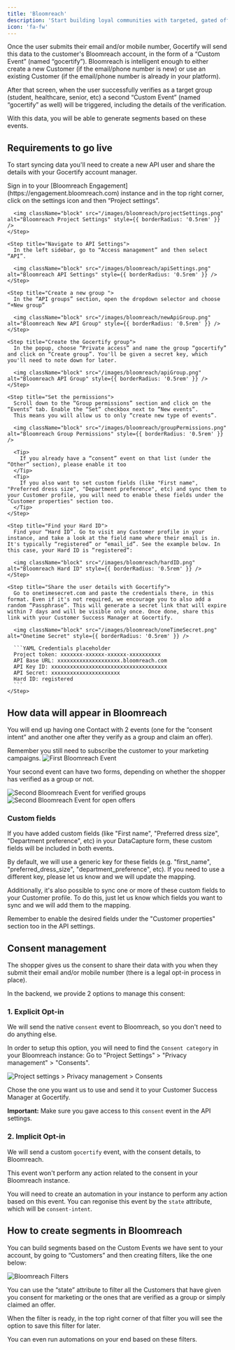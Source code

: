```yaml
---
title: 'Bloomreach'
description: 'Start building loyal communities with targeted, gated offers.'
icon: 'fa-fw'
---
```


Once the user submits their email and/or mobile number, Gocertify will send this data to the customer's Bloomreach account, in the form of a “Custom Event” (named “gocertify”). Bloomreach is intelligent enough to either create a new Customer (if the email/phone number is new) or use an existing Customer (if the email/phone number is already in your platform). 

After that screen, when the user successfully verifies as a target group (student, healthcare, senior, etc) a second “Custom Event” (named “gocertify” as well) will be triggered, including the details of the verification.

With this data, you will be able to generate segments based on these events.

## Requirements to go live

To start syncing data you'll need to create a new API user and share the details with your Gocertify account manager.

<Accordion title="See step by step tutorial">
  <Steps>
    <Step title="Access Project Settings">
      Sign in to your [Bloomreach Engagement](https://engagement.bloomreach.com) instance and in the top right corner, click on the settings icon and then “Project settings”.

      <img className="block" src="/images/bloomreach/projectSettings.png" alt="Bloomreach Project Settings" style={{ borderRadius: '0.5rem' }} />
    </Step>

    <Step title="Navigate to API Settings">
      In the left sidebar, go to “Access management” and then select “API”.

      <img className="block" src="/images/bloomreach/apiSettings.png" alt="Bloomreach API Settings" style={{ borderRadius: '0.5rem' }} />
    </Step>

    <Step title="Create a new group ">
      In the “API groups” section, open the dropdown selector and choose “+New group”

      <img className="block" src="/images/bloomreach/newApiGroup.png" alt="Bloomreach New API Group" style={{ borderRadius: '0.5rem' }} />
    </Step>

    <Step title="Create the Gocertify group">
      In the popup, choose “Private access” and name the group “gocertify” and click on “Create group”. You'll be given a secret key, which you'll need to note down for later.

      <img className="block" src="/images/bloomreach/apiGroup.png" alt="Bloomreach API Group" style={{ borderRadius: '0.5rem' }} />
    </Step>

    <Step title="Set the permissions">
      Scroll down to the “Group permissions” section and click on the “Events” tab. Enable the “Set” checkbox next to “New events”.
      This means you will allow us to only “create new type of events”.

      <img className="block" src="/images/bloomreach/groupPermissions.png" alt="Bloomreach Group Permissions" style={{ borderRadius: '0.5rem' }} />

      <Tip>
        If you already have a “consent” event on that list (under the “Other” section), please enable it too
      </Tip>
      <Tip>
        If you also want to set custom fields (like "First name", "Preferred dress size", "Department preference", etc) and sync them to your Customer profile, you will need to enable these fields under the "Customer properties" section too.
      </Tip>
    </Step>

    <Step title="Find your Hard ID">
      Find your “Hard ID”. Go to visit any Customer profile in your instance, and take a look at the field name where their email is in. It's typically “registered” or “email_id”. See the example below. In this case, your Hard ID is “registered”:

      <img className="block" src="/images/bloomreach/hardID.png" alt="Bloomreach Hard ID" style={{ borderRadius: '0.5rem' }} />
    </Step>

    <Step title="Share the user details with Gocertify">
      Go to onetimesecret.com and paste the credentials there, in this format. Even if it's not required, we encourage you to also add a random “Passphrase”. This will generate a secret link that will expire within 7 days and will be visible only once. Once done, share this link with your Customer Success Manager at Gocertify.

      <img className="block" src="/images/bloomreach/oneTimeSecret.png" alt="Onetime Secret" style={{ borderRadius: '0.5rem' }} />

      ```YAML Credentials placeholder
      Project token: xxxxxxx-xxxxxx-xxxxxx-xxxxxxxxxx
      API Base URL: xxxxxxxxxxxxxxxxxxxx.bloomreach.com
      API Key ID: xxxxxxxxxxxxxxxxxxxxxxxxxxxxxxxxxxxxx
      API Secret: xxxxxxxxxxxxxxxxxxxxxx
      Hard ID: registered
      ```
    </Step>
  </Steps>
</Accordion>


## How data will appear in Bloomreach

You will end up having one Contact with 2 events (one for the “consent intent” and another one after they verify as a group and claim an offer).

<Tip>
  Remember you still need to subscribe the customer to your marketing campaigns.
</Tip>

<Frame caption="First Bloomreach Event">
  <img className="block" src="/images/bloomreach/firstEvent.png" alt="First Bloomreach Event" style={{ borderRadius: '0.5rem' }}/>
</Frame>

Your second event can have two forms, depending on whether the shopper has verified as a group or not.

<Frame caption="Second Bloomreach Event for verified groups">
  <img className="block" src="/images/bloomreach/secondEventVerified.png" alt="Second Bloomreach Event for verified groups" style={{ borderRadius: '0.5rem' }}/>
</Frame>

<Frame caption="For external offers that don't require verification (often included in the OfferHub), the Second request will be slightly different, as it won't include the “group_xxx” keys">
  <img className="block" src="/images/bloomreach/secondEventOpenOffers.png" alt="Second Bloomreach Event for open offers" style={{ borderRadius: '0.5rem' }}/>
</Frame>

### Custom fields

If you have added custom fields (like "First name", "Preferred dress size", "Department preference", etc) in your DataCapture form, these custom fields will be included in both events.

By default, we will use a generic key for these fields (e.g. "first_name", "preferred_dress_size", "department_preference", etc). If you need to use a different key, please let us know and we will update the mapping.

Additionally, it's also possible to sync one or more of these custom fields to your Customer profile. To do this, just let us know which fields you want to sync and we will add them to the mapping.

<Tip>
  Remember to enable the desired fields under the "Customer properties" section too in the API settings.
</Tip>

## Consent management

The shopper gives us the consent to share their data with you when they submit their email and/or mobile number
(there is a legal opt-in process in place).

In the backend, we provide 2 options to manage this consent:

### 1. Explicit Opt-in

We will send the native `consent` event to Bloomreach, so you don't need to do anything else. 

In order to setup this option, you will need to find the `Consent category` in your Bloomreach instance: 
Go to "Project Settings" >  "Privacy management" > "Consents".

<Frame caption="Project settings > Privacy management > Consents">
  <img className="block" src="/images/bloomreach/consentManagement.png" alt="Project settings > Privacy management > Consents" style={{ borderRadius: '0.5rem' }}/>
</Frame>

Chose the one you want us to use and send it to your Customer Success Manager at Gocertify.

**Important:** Make sure you gave access to this `consent` event in the API settings.

### 2. Implicit Opt-in

We will send a custom `gocertify` event, with the consent details, to Bloomreach.

This event won't perform any action related to the consent in your Bloomreach instance. 

You will need to create an automation in your instance to perform any action based on this event. You can regonise this event by the `state` attribute, 
which will be `consent-intent`.


## How to create segments in Bloomreach

You can build segments based on the Custom Events we have sent to your account, by going to “Customers” and then creating filters, like the one below:

<Frame caption="Bloomreach Filters">
  <img className="block" src="/images/bloomreach/filters.png" alt="Bloomreach Filters" style={{ borderRadius: '0.5rem' }}/>
</Frame>

You can use the “state” attribute to filter all the Customers that have given you consent for marketing or the ones that are verified as a group or simply claimed an offer.

When the filter is ready, in the top right corner of that filter you will see the option to save this filter for later.

You can even run automations on your end based on these filters.


